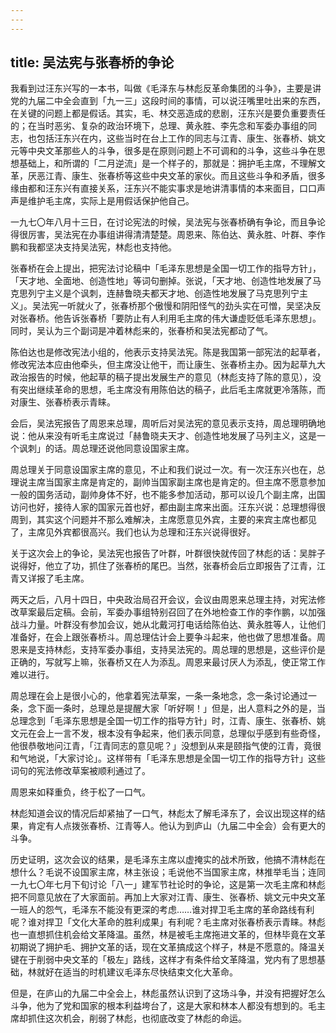 ```yaml
---
---
---
```

title: 吴法宪与张春桥的争论
---




我看到过汪东兴写的一本书，叫做《毛泽东与林彪反革命集团的斗争》，主要是讲党的九届二中全会直到「九一三」这段时间的事情，可以说汪嘴里吐出来的东西，在关键的问题上都是假话。其实，毛、林交恶造成的悲剧，汪东兴是要负重要责任的；在当时恶劣、复杂的政治环境下，总理、黄永胜、李先念和军委办事组的同志，也包括汪东兴在内，这些当时在台上工作的同志与江青、康生、张春桥、姚文元等中央文革那些人的斗争，很多是在原则问题上不可调和的斗争，这些斗争在思想基础上，和所谓的「二月逆流」是一个样子的，那就是：拥护毛主席，不理解文革，厌恶江青、康生、张春桥等这些中央文革的家伙。而且这些斗争和矛盾，很多缘由都和汪东兴有直接关系，汪东兴不能实事求是地讲清事情的本来面目，口口声声是维护毛主席，实际上是用假话保护他自己。

一九七〇年八月十三日，在讨论宪法的时候，吴法宪与张春桥确有争论，而且争论得很厉害，吴法宪在办事组讲得清清楚楚。周恩来、陈伯达、黄永胜、叶群、李作鹏和我都坚决支持吴法宪，林彪也支持他。

张春桥在会上提出，把宪法讨论稿中「毛泽东思想是全国一切工作的指导方针」，「天才地、全面地、创造性地」等词句删掉。张说，「天才地、创造性地发展了马克思列宁主义是个讽刺，连赫鲁晓夫都天才地、创造性地发展了马克思列宁主义」。吴法宪一听就火了，张春桥那个傲慢和阴阳怪气的劲头实在可憎，吴坚决反对张春桥。他告诉张春桥「要防止有人利用毛主席的伟大谦虚贬低毛泽东思想」。同时，吴认为三个副词是冲着林彪来的，张春桥和吴法宪都动了气。

陈伯达也是修改宪法小组的，他表示支持吴法宪。陈是我国第一部宪法的起草者，修改宪法本应由他牵头，但主席没让他干，而让康生、张春桥主办。因为起草九大政治报告的时候，他起草的稿子提出发展生产的意见（林彪支持了陈的意见），没有突出继续革命的思想，毛主席没有用陈伯达的稿子，此后毛主席就更冷落陈，而对康生、张春桥表示青睐。

会后，吴法宪报告了周恩来总理，周听后对吴法宪的意见表示支持，周总理明确地说：他从来没有听毛主席说过「赫鲁晓夫天才、创造性地发展了马列主义，这是一个讽刺」的话。周总理还说他同意设国家主席。

周总理关于同意设国家主席的意见，不止和我们说过一次。有一次汪东兴也在，总理说主席当国家主席是肯定的，副帅当国家副主席也是肯定的。但主席不愿意参加一般的国务活动，副帅身体不好，也不能多参加活动，那可以设几个副主席，出国访问也好，接待人家的国家元首也好，都由副主席来出面。汪东兴说：总理想得很周到，其实这个问题并不那么难解决，主席愿意见外宾，主要的来宾主席也都见了，主席见外宾都很高兴。我们也认为总理和汪东兴说得很好。

关于这次会上的争论，吴法宪也报告了叶群，叶群很快就传回了林彪的话：吴胖子说得好，他立了功，抓住了张春桥的尾巴。当然，张春桥会后立即报告了江青，江青又详报了毛主席。

两天之后，八月十四日，中央政治局召开会议，会议由周恩来总理主持，对宪法修改草案最后定稿。会前，军委办事组特别召回了在外地检查工作的李作鹏，以加强战斗力量。叶群没有参加会议，她从北戴河打电话给陈伯达、黄永胜等人，让他们准备好，在会上跟张春桥斗。周总理估计会上要争斗起来，他也做了思想准备。周恩来是支持林彪，支持军委办事组，支持吴法宪的。周总理的思想是，这些评价是正确的，写就写上嘛，张春桥又在人为添乱。周恩来最讨厌人为添乱，使正常工作难以进行。

周总理在会上是很小心的，他拿着宪法草案，一条一条地念，念一条讨论通过一条，念下面一条时，总理总是提醒大家「听好啊！」但是，出人意料之外的是，当总理念到「毛泽东思想是全国一切工作的指导方针」时，江青、康生、张春桥、姚文元在会上一言不发，根本没有争起来，他们表示同意，总理似乎感到有些奇怪，他很恭敬地问江青，「江青同志的意见呢？」没想到从来是颐指气使的江青，竟很和气地说，「大家讨论」。这样带有「毛泽东思想是全国一切工作的指导方针」这些词句的宪法修改草案被顺利通过了。

周恩来如释重负，终于松了一口气。

林彪知道会议的情况后却紧抽了一口气，林彪太了解毛泽东了，会议出现这样的结果，肯定有人点拨张春桥、江青等人。他认为到庐山（九届二中全会）会有更大的斗争。

历史证明，这次会议的结果，是毛泽东主席以虚掩实的战术所致，他搞不清林彪在想什么？毛说不设国家主席，林主张设；毛说他不当国家主席，林推举毛当；连同一九七〇年七月下旬讨论「八一」建军节社论时的争论，这是第一次毛主席和林彪把不同意见放在了大家面前。再加上大家对江青、康生、张春桥、姚文元中央文革一班人的怨气，毛泽东不能没有更深的考虑……谁对捍卫毛主席的革命路线有利呢？谁对捍卫「文化大革命的胜利成果」有利呢？毛主席对张春桥表示青睐。林彪也一直想抓住机会给文革降温。虽然，林是被毛主席拖进文革的，但林毕竟在文革初期说了拥护毛、拥护文革的话，现在文革搞成这个样子，林是不愿意的。降温关键在于削弱中央文革的「极左」路线，这样才有条件给文革降温，党内有了思想基础，林就好在适当的时机建议毛泽东尽快结束文化大革命。

但是，在庐山的九届二中全会上，林彪虽然认识到了这场斗争，并没有把握好怎么斗争，他为了党和国家的根本利益垮台了，这是大家和林本人都没有想到的。毛主席却抓住这次机会，削弱了林彪，也彻底改变了林彪的命运。